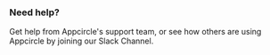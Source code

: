
### Need help?

Get help from Appcircle's support team, or see how others are using Appcircle by joining our Slack Channel.

<ExternalUrlRef url="https://join.slack.com/t/appcircleio/signup" title="Appcircle Support Slack" />